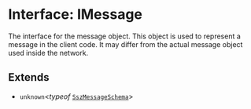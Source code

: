 # Interface: IMessage

The interface for the message object. This object is used to represent a message in the client code.
It may differ from the actual message object used inside the network.

## Extends

- `unknown`\<*typeof* [`SszMessageSchema`](../variables/SszMessageSchema.mdx)\>
